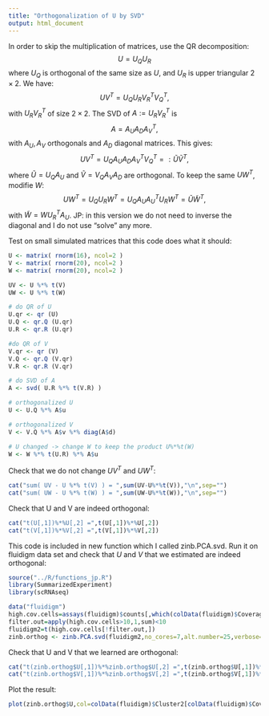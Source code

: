 ```yaml
---
title: "Orthogonalization of U by SVD"
output: html_document
---
```


In order to skip the multiplication of matrices, use the QR decomposition:
$$U=U_QU_R$$
where $U_Q$ is orthogonal of the same size as $U$,  and $U_R$ is upper triangular $2\times 2$. We have:
$$UV^T=U_QU_RV_R^TV_Q^T,$$
with $U_RV_R^T$ of size $2\times 2$. The SVD of $A:=U_RV_R^T$ is
$$A=A_UA_DA_V^T,$$
with $A_U,A_V$ orthogonals and $A_D$ diagonal matrices. This gives:
$$UV^T=U_QA_UA_DA_V^TV_Q^T=:\tilde{U}\tilde{V}^T,$$
where $\tilde{U}=U_QA_U$ and $\tilde{V}=V_Q A_V A_D$ are orthogonal. To keep the same $UW^T$, modifie $W$:
$$UW^T=U_QU_RW^T=U_QA_UA_U^TU_RW^T=\tilde{U}\tilde{W}^T,$$
with $\tilde{W}=WU_R^TA_U$. JP: in this version we do not need to inverse the diagonal and I do not use "solve" any more.

Test on small simulated matrices that this code does what it should:

```r
U <- matrix( rnorm(16), ncol=2 )
V <- matrix( rnorm(20), ncol=2 )
W <- matrix( rnorm(20), ncol=2 )

UV <- U %*% t(V)
UW <- U %*% t(W)

# do QR of U
U.qr <- qr (U)
U.Q <- qr.Q (U.qr)
U.R <- qr.R (U.qr)

#do QR of V
V.qr <- qr (V)
V.Q <- qr.Q (V.qr)
V.R <- qr.R (V.qr)

# do SVD of A
A <- svd( U.R %*% t(V.R) )

# orthogonalized U
U <- U.Q %*% A$u

# orthogonalized V
V <- V.Q %*% A$v %*% diag(A$d)

# U changed -> change W to keep the product U%*%t(W) 
W <- W %*% t(U.R) %*% A$u
```
Check that we do not change $UV^T$ and $UW^T$:
```r
cat("sum( UV - U %*% t(V) ) = ",sum(UV-U%*%t(V)),"\n",sep="")
cat("sum( UW - U %*% t(W) ) = ",sum(UW-U%*%t(W)),"\n",sep="")
```

Check that U and V are indeed orthogonal:
```r
cat("t(U[,1])%*%U[,2] =",t(U[,1])%*%U[,2])
cat("t(V[,1])%*%V[,2] =",t(V[,1])%*%V[,2])
```

This code is included in new function which I called zinb.PCA.svd. Run it on fluidigm data set and check that $U$ and $V$ that we estimated are indeed orthogonal:
```r
source("../R/functions_jp.R")
library(SummarizedExperiment)
library(scRNAseq)
```
```r
data("fluidigm")
high.cov.cells=assays(fluidigm)$counts[,which(colData(fluidigm)$Coverage_Type=="High")]
filter.out=apply(high.cov.cells>10,1,sum)<10
fluidigm2=t(high.cov.cells[!filter.out,])
zinb.orthog <- zinb.PCA.svd(fluidigm2,no_cores=7,alt.number=25,verbose=TRUE)
```
Check that U and V that we learned are orthogonal:
```r
cat("t(zinb.orthog$U[,1])%*%zinb.orthog$U[,2] =",t(zinb.orthog$U[,1])%*%zinb.orthog$U[,2])
cat("t(zinb.orthog$V[,1])%*%zinb.orthog$V[,2] =",t(zinb.orthog$V[,1])%*%zinb.orthog$V[,2])
```

Plot the result:

```r
plot(zinb.orthog$U,col=colData(fluidigm)$Cluster2[colData(fluidigm)$Coverage_Type=="High"])
```






